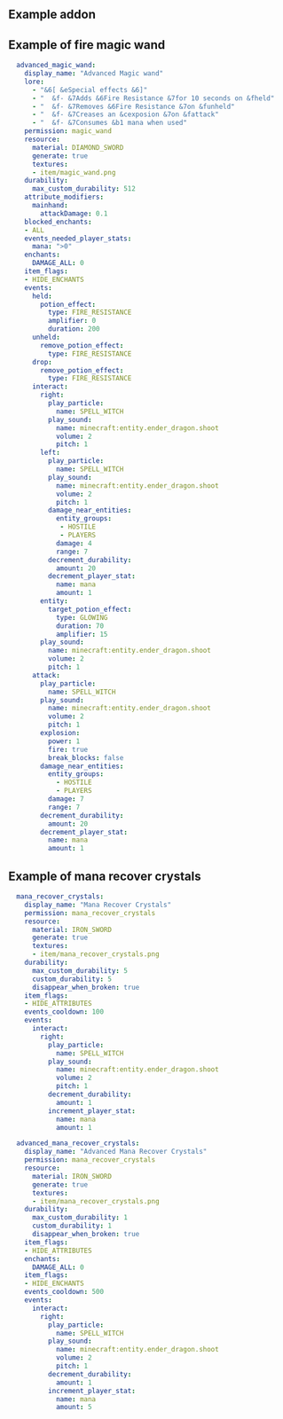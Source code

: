
## Example addon


<Card title="Addon Magiccraft Itemsadder Addon.88551" icon="link" href="https://www.spigotmc.org/resources/addon-magiccraft-itemsadder-addon.88551/" horizontal></Card>


## Example of fire magic wand

```yaml
  advanced_magic_wand:
    display_name: "Advanced Magic wand"
    lore: 
      - "&6[ &eSpecial effects &6]"
      - "  &f- &7Adds &6Fire Resistance &7for 10 seconds on &fheld"
      - "  &f- &7Removes &6Fire Resistance &7on &funheld"
      - "  &f- &7Creases an &cexposion &7on &fattack"
      - "  &f- &7Consumes &b1 mana when used"
    permission: magic_wand
    resource:
      material: DIAMOND_SWORD
      generate: true
      textures:
      - item/magic_wand.png
    durability:
      max_custom_durability: 512
    attribute_modifiers:
      mainhand:
        attackDamage: 0.1
    blocked_enchants:
    - ALL
    events_needed_player_stats:
      mana: ">0"
    enchants:
      DAMAGE_ALL: 0
    item_flags:
    - HIDE_ENCHANTS
    events:
      held:
        potion_effect:
          type: FIRE_RESISTANCE
          amplifier: 0
          duration: 200
      unheld:
        remove_potion_effect:
          type: FIRE_RESISTANCE
      drop:
        remove_potion_effect:
          type: FIRE_RESISTANCE
      interact:
        right:
          play_particle:
            name: SPELL_WITCH
          play_sound:
            name: minecraft:entity.ender_dragon.shoot
            volume: 2
            pitch: 1
        left:
          play_particle:
            name: SPELL_WITCH
          play_sound:
            name: minecraft:entity.ender_dragon.shoot
            volume: 2
            pitch: 1
          damage_near_entities:
            entity_groups:
             - HOSTILE
             - PLAYERS
            damage: 4
            range: 7
          decrement_durability:
            amount: 20
          decrement_player_stat:
            name: mana
            amount: 1
        entity:
          target_potion_effect:
            type: GLOWING
            duration: 70
            amplifier: 15
        play_sound:
          name: minecraft:entity.ender_dragon.shoot
          volume: 2
          pitch: 1
      attack:
        play_particle:
          name: SPELL_WITCH
        play_sound:
          name: minecraft:entity.ender_dragon.shoot
          volume: 2
          pitch: 1
        explosion:
          power: 1
          fire: true
          break_blocks: false
        damage_near_entities:
          entity_groups:
            - HOSTILE
            - PLAYERS
          damage: 7
          range: 7
        decrement_durability:
          amount: 20
        decrement_player_stat:
          name: mana
          amount: 1
```

## Example of mana recover crystals

```yaml
  mana_recover_crystals:
    display_name: "Mana Recover Crystals"
    permission: mana_recover_crystals
    resource:
      material: IRON_SWORD
      generate: true
      textures:
      - item/mana_recover_crystals.png
    durability:
      max_custom_durability: 5
      custom_durability: 5
      disappear_when_broken: true
    item_flags:
    - HIDE_ATTRIBUTES
    events_cooldown: 100
    events:
      interact:
        right:
          play_particle:
            name: SPELL_WITCH
          play_sound:
            name: minecraft:entity.ender_dragon.shoot
            volume: 2
            pitch: 1
          decrement_durability:
            amount: 1
          increment_player_stat:
            name: mana
            amount: 1
```

```yaml
  advanced_mana_recover_crystals:
    display_name: "Advanced Mana Recover Crystals"
    permission: mana_recover_crystals
    resource:
      material: IRON_SWORD
      generate: true
      textures:
      - item/mana_recover_crystals.png
    durability:
      max_custom_durability: 1
      custom_durability: 1
      disappear_when_broken: true
    item_flags:
    - HIDE_ATTRIBUTES
    enchants:
      DAMAGE_ALL: 0
    item_flags:
    - HIDE_ENCHANTS
    events_cooldown: 500
    events:
      interact:
        right:
          play_particle:
            name: SPELL_WITCH
          play_sound:
            name: minecraft:entity.ender_dragon.shoot
            volume: 2
            pitch: 1
          decrement_durability:
            amount: 1
          increment_player_stat:
            name: mana
            amount: 5
```